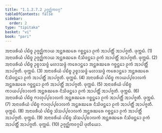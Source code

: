 ```yaml
---
title: "1.1.2.7.2 ᩏᨩ᩠ᨩᨣ᩠ᨥᩥᨠᩅᨣ᩠ᨣ"
tableOfContents: false
sidebar:
  order: 2
type: "tipitaka"
basket: "vi"
book: "pari"
---
```



<DynamicBreadcrumb />

<Division number="176" book="pari">

<Paragraph number="502" book="pari">
ᩋᨶᩣᨴᩁᩥᨿᩴ ᨸᨭᩥᨧ᩠ᨧ ᩏᨩ᩠ᨩᨣ᩠ᨥᩥᨠᩣᨿ ᩋᨶ᩠ᨲᩁᨥᩁᩮ ᨣᨧ᩠ᨨᨶ᩠ᨲᩮᩣ ᩑᨠᩴ ᩋᩣᨸᨲ᩠ᨲᩥᩴ ᩋᩣᨸᨩ᩠ᨩᨲᩥ. ᨴᩩᨠ᩠ᨠᨭᩴ. (1)
</Paragraph>

<Paragraph number="503" book="pari">
ᩋᨶᩣᨴᩁᩥᨿᩴ ᨸᨭᩥᨧ᩠ᨧ ᩏᨩ᩠ᨩᨣ᩠ᨥᩥᨠᩣᨿ ᩋᨶ᩠ᨲᩁᨥᩁᩮ ᨶᩥᩈᩦᨴᨶ᩠ᨲᩮᩣ ᩑᨠᩴ ᩋᩣᨸᨲ᩠ᨲᩥᩴ ᩋᩣᨸᨩ᩠ᨩᨲᩥ. ᨴᩩᨠ᩠ᨠᨭᩴ. (2)
</Paragraph>

<Paragraph number="504" book="pari">
ᩋᨶᩣᨴᩁᩥᨿᩴ ᨸᨭᩥᨧ᩠ᨧ ᩏᨧ᩠ᨧᩣᩈᨴ᩠ᨴᩴ ᨾᩉᩣᩈᨴ᩠ᨴᩴ ᨠᩁᩮᩣᨶ᩠ᨲᩮᩣ ᩋᨶ᩠ᨲᩁᨥᩁᩮ ᨣᨧ᩠ᨨᨶ᩠ᨲᩮᩣ ᩑᨠᩴ ᩋᩣᨸᨲ᩠ᨲᩥᩴ ᩋᩣᨸᨩ᩠ᨩᨲᩥ. ᨴᩩᨠ᩠ᨠᨭᩴ. (3)
</Paragraph>

<Paragraph number="505" book="pari">
ᩋᨶᩣᨴᩁᩥᨿᩴ ᨸᨭᩥᨧ᩠ᨧ ᩏᨧ᩠ᨧᩣᩈᨴ᩠ᨴᩴ ᨾᩉᩣᩈᨴ᩠ᨴᩴ ᨠᩁᩮᩣᨶ᩠ᨲᩮᩣ ᩋᨶ᩠ᨲᩁᨥᩁᩮ ᨶᩥᩈᩦᨴᨶ᩠ᨲᩮᩣ ᩑᨠᩴ ᩋᩣᨸᨲ᩠ᨲᩥᩴ ᩋᩣᨸᨩ᩠ᨩᨲᩥ. ᨴᩩᨠ᩠ᨠᨭᩴ. (4)
</Paragraph>

<Paragraph number="506" book="pari">
ᩋᨶᩣᨴᩁᩥᨿᩴ ᨸᨭᩥᨧ᩠ᨧ ᨠᩣᨿᨸ᩠ᨸᨧᩣᩃᨠᩴ ᩋᨶ᩠ᨲᩁᨥᩁᩮ ᨣᨧ᩠ᨨᨶ᩠ᨲᩮᩣ ᩑᨠᩴ ᩋᩣᨸᨲ᩠ᨲᩥᩴ ᩋᩣᨸᨩ᩠ᨩᨲᩥ. ᨴᩩᨠ᩠ᨠᨭᩴ. (5)
</Paragraph>

<Paragraph number="507" book="pari">
ᩋᨶᩣᨴᩁᩥᨿᩴ ᨸᨭᩥᨧ᩠ᨧ ᨠᩣᨿᨸ᩠ᨸᨧᩣᩃᨠᩴ ᩋᨶ᩠ᨲᩁᨥᩁᩮ ᨶᩥᩈᩦᨴᨶ᩠ᨲᩮᩣ ᩑᨠᩴ ᩋᩣᨸᨲ᩠ᨲᩥᩴ ᩋᩣᨸᨩ᩠ᨩᨲᩥ. ᨴᩩᨠ᩠ᨠᨭᩴ. (6)
</Paragraph>

<Paragraph number="508" book="pari">
ᩋᨶᩣᨴᩁᩥᨿᩴ ᨸᨭᩥᨧ᩠ᨧ ᨻᩣᩉᩩᨸ᩠ᨸᨧᩣᩃᨠᩴ ᩋᨶ᩠ᨲᩁᨥᩁᩮ ᨣᨧ᩠ᨨᨶ᩠ᨲᩮᩣ ᩑᨠᩴ ᩋᩣᨸᨲ᩠ᨲᩥᩴ ᩋᩣᨸᨩ᩠ᨩᨲᩥ. ᨴᩩᨠ᩠ᨠᨭᩴ. (7)
</Paragraph>

<Paragraph number="509" book="pari">
ᩋᨶᩣᨴᩁᩥᨿᩴ ᨸᨭᩥᨧ᩠ᨧ ᨻᩣᩉᩩᨸ᩠ᨸᨧᩣᩃᨠᩴ ᩋᨶ᩠ᨲᩁᨥᩁᩮ ᨶᩥᩈᩦᨴᨶ᩠ᨲᩮᩣ ᩑᨠᩴ ᩋᩣᨸᨲ᩠ᨲᩥᩴ ᩋᩣᨸᨩ᩠ᨩᨲᩥ. ᨴᩩᨠ᩠ᨠᨭᩴ. (8)
</Paragraph>

<Paragraph number="510" book="pari">
ᩋᨶᩣᨴᩁᩥᨿᩴ ᨸᨭᩥᨧ᩠ᨧ ᩈᩦᩈᨸ᩠ᨸᨧᩣᩃᨠᩴ ᩋᨶ᩠ᨲᩁᨥᩁᩮ ᨣᨧ᩠ᨨᨶ᩠ᨲᩮᩣ ᩑᨠᩴ ᩋᩣᨸᨲ᩠ᨲᩥᩴ ᩋᩣᨸᨩ᩠ᨩᨲᩥ. ᨴᩩᨠ᩠ᨠᨭᩴ. (9)
</Paragraph>

<Paragraph number="511" book="pari">
ᩋᨶᩣᨴᩁᩥᨿᩴ ᨸᨭᩥᨧ᩠ᨧ ᩈᩦᩈᨸ᩠ᨸᨧᩣᩃᨠᩴ ᩋᨶ᩠ᨲᩁᨥᩁᩮ ᨶᩥᩈᩦᨴᨶ᩠ᨲᩮᩣ ᩑᨠᩴ ᩋᩣᨸᨲ᩠ᨲᩥᩴ ᩋᩣᨸᨩ᩠ᨩᨲᩥ. ᨴᩩᨠ᩠ᨠᨭᩴ. (10)

</Paragraph>
</Division>

<Paragraph number="512" type="center" book="pari">
ᩏᨩ᩠ᨩᨣ᩠ᨥᩥᨠᩅᨣ᩠ᨣᩮᩤ ᨴᩩᨲᩥᨿᩮᩣ.
</Paragraph>